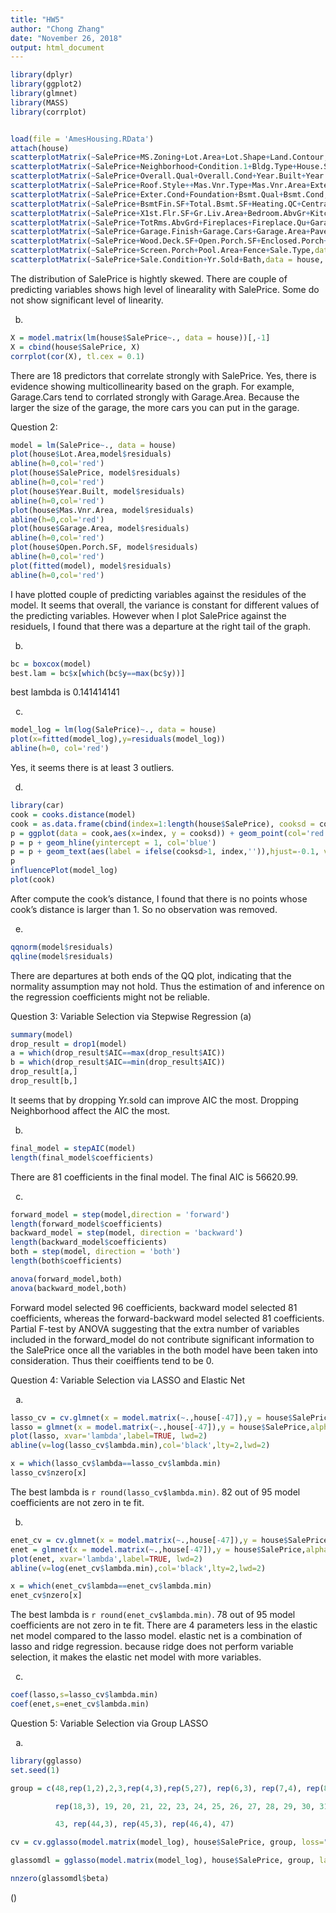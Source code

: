 ```yaml
---
title: "HW5"
author: "Chong Zhang"
date: "November 26, 2018"
output: html_document
---
```


```r
library(dplyr)
library(ggplot2)
library(glmnet)
library(MASS)
library(corrplot)


load(file = 'AmesHousing.RData')
attach(house)
scatterplotMatrix(~SalePrice+MS.Zoning+Lot.Area+Lot.Shape+Land.Contour,data = house, smooth=FALSE)
scatterplotMatrix(~SalePrice+Neighborhood+Condition.1+Bldg.Type+House.Style,data = house, smooth=FALSE)
scatterplotMatrix(~SalePrice+Overall.Qual+Overall.Cond+Year.Built+Year.Remod.Add, smooth=FALSE)
scatterplotMatrix(~SalePrice+Roof.Style++Mas.Vnr.Type+Mas.Vnr.Area+Exter.Qual,data = house, smooth=FALSE)
scatterplotMatrix(~SalePrice+Exter.Cond+Foundation+Bsmt.Qual+Bsmt.Cond,data = house, smooth=FALSE)
scatterplotMatrix(~SalePrice+BsmtFin.SF+Total.Bsmt.SF+Heating.QC+Central.Air, data = house, smooth=FALSE)
scatterplotMatrix(~SalePrice+X1st.Flr.SF+Gr.Liv.Area+Bedroom.AbvGr+Kitchen.Qual,data = house, smooth=FALSE)
scatterplotMatrix(~SalePrice+TotRms.AbvGrd+Fireplaces+Fireplace.Qu+Garage.Type,data = house, smooth=FALSE)
scatterplotMatrix(~SalePrice+Garage.Finish+Garage.Cars+Garage.Area+Paved.Drive,data = house, smooth=FALSE)
scatterplotMatrix(~SalePrice+Wood.Deck.SF+Open.Porch.SF+Enclosed.Porch+X3Ssn.Porch,data = house, smooth=FALSE)
scatterplotMatrix(~SalePrice+Screen.Porch+Pool.Area+Fence+Sale.Type,data = house, smooth=FALSE)
scatterplotMatrix(~SalePrice+Sale.Condition+Yr.Sold+Bath,data = house, smooth=FALSE)

```

The distribution of SalePrice is hightly skewed. There are couple of predicting variables shows high level of linearality with SalePrice. Some do not show significant level of linearity. 

(b)

```r
X = model.matrix(lm(house$SalePrice~., data = house))[,-1]
X = cbind(house$SalePrice, X)
corrplot(cor(X), tl.cex = 0.1)
```

There are 18 predictors that correlate strongly with SalePrice.
Yes, there is evidence showing multicollinearity based on the graph. For example, Garage.Cars tend to corrlated strongly with Garage.Area. Because the larger the size of the garage, the more cars you can put in the garage.

Question 2:
```r
model = lm(SalePrice~., data = house)
plot(house$Lot.Area,model$residuals)
abline(h=0,col='red')
plot(house$SalePrice, model$residuals)
abline(h=0,col='red')
plot(house$Year.Built, model$residuals)
abline(h=0,col='red')
plot(house$Mas.Vnr.Area, model$residuals)
abline(h=0,col='red')
plot(house$Garage.Area, model$residuals)
abline(h=0,col='red')
plot(house$Open.Porch.SF, model$residuals)
abline(h=0,col='red')
plot(fitted(model), model$residuals)
abline(h=0,col='red')
```

I have plotted couple of predicting variables against the residules of the model. It seems that overall, the variance is constant for different values of the predicting variables.
However when I plot SalePrice against the residuels, I found that there was a departure at the right tail of the graph.

(b)
```r
bc = boxcox(model)
best.lam = bc$x[which(bc$y==max(bc$y))]
```

best lambda is 0.141414141

(c)
```r
model_log = lm(log(SalePrice)~., data = house)
plot(x=fitted(model_log),y=residuals(model_log))
abline(h=0, col='red')


```

Yes, it seems there is at least 3 outliers.

(d)
```r
library(car)
cook = cooks.distance(model)
cook = as.data.frame(cbind(index=1:length(house$SalePrice), cooksd = cook))
p = ggplot(data = cook,aes(x=index, y = cooksd)) + geom_point(col='red')+xlab('Index')+ylab('Cook\'s distance')+theme(axis.title = element_text(size=12))
p = p + geom_hline(yintercept = 1, col='blue')
p = p + geom_text(aes(label = ifelse(cooksd>1, index,'')),hjust=-0.1, vjust=0.01)
p
influencePlot(model_log)
plot(cook)
```

After compute the cook's distance, I found that there is no points whose cook's distance is larger than 1. So no observation was removed.

(e)
```r
qqnorm(model$residuals)
qqline(model$residuals)

```

There are departures at both ends of the QQ plot, indicating that the normality assumption may not hold. Thus the estimation of and inference on the regression coefficients might not be reliable.

Question 3: Variable Selection via Stepwise Regression
(a)
```r
summary(model)
drop_result = drop1(model)
a = which(drop_result$AIC==max(drop_result$AIC))
b = which(drop_result$AIC==min(drop_result$AIC))
drop_result[a,]
drop_result[b,]
```


It seems that by dropping Yr.sold can improve AIC the most. Dropping Neighborhood affect the AIC the most.


(b)
```r
final_model = stepAIC(model)
length(final_model$coefficients)
```

There are 81 coefficients in the final model. The final AIC is 56620.99.

(c)
```r
forward_model = step(model,direction = 'forward')
length(forward_model$coefficients)
backward_model = step(model, direction = 'backward')
length(backward_model$coefficients)
both = step(model, direction = 'both')
length(both$coefficients)

anova(forward_model,both)
anova(backward_model,both)

```

Forward model selected 96 coefficients, backward model selected 81 coefficients, whereas the forward-backward model selected 81 coefficients. Partial F-test by ANOVA suggesting that the extra number of variables included in the forward_model do not contribute significant information to the SalePrice once all the variables in the both model have been taken into consideration. Thus their coeiffients tend to be 0.

Question 4: Variable Selection via LASSO and Elastic Net

(a)
```r
lasso_cv = cv.glmnet(x = model.matrix(~.,house[-47]),y = house$SalePrice,alpha = 1,nfolds = 10)
lasso = glmnet(x = model.matrix(~.,house[-47]),y = house$SalePrice,alpha = 1, nlambda = 100)
plot(lasso, xvar='lambda',label=TRUE, lwd=2)
abline(v=log(lasso_cv$lambda.min),col='black',lty=2,lwd=2)

x = which(lasso_cv$lambda==lasso_cv$lambda.min)
lasso_cv$nzero[x]

```

The best lambda is ```r round(lasso_cv$lambda.min)```. 82 out of 95 model coefficients are not zero in te fit.

(b)

```r
enet_cv = cv.glmnet(x = model.matrix(~.,house[-47]),y = house$SalePrice,alpha = 0.5,nfolds = 10)
enet = glmnet(x = model.matrix(~.,house[-47]),y = house$SalePrice,alpha = 1, nlambda = 100)
plot(enet, xvar='lambda',label=TRUE, lwd=2)
abline(v=log(enet_cv$lambda.min),col='black',lty=2,lwd=2)

x = which(enet_cv$lambda==enet_cv$lambda.min)
enet_cv$nzero[x]
```

The best lambda is ```r round(enet_cv$lambda.min)```. 78 out of 95 model coefficients are not zero in te fit. There are 4 parameters less in the elastic net model compared to the lasso model. elastic net is a combination of lasso and ridge regression. because ridge does not perform variable selection, it makes the elastic net model with more variables.

(c)

```r
coef(lasso,s=lasso_cv$lambda.min)
coef(enet,s=enet_cv$lambda.min)


```

Question 5: Variable Selection via Group LASSO

(a)
```r
library(gglasso)
set.seed(1)

group = c(48,rep(1,2),2,3,rep(4,3),rep(5,27), rep(6,3), rep(7,4), rep(8,2), 9, 10, 11, 12, rep(13,2), rep(14,2), 15, 16, 17,

          rep(18,3), 19, 20, 21, 22, 23, 24, 25, 26, 27, 28, 29, 30, 31, rep(32,3), 33, 34, 35, 36, 37, 38, 39, 40, 41, 42,

          43, rep(44,3), rep(45,3), rep(46,4), 47)

cv = cv.gglasso(model.matrix(model_log), house$SalePrice, group, loss="ls"); cv$lambda.min

glassomdl = gglasso(model.matrix(model_log), house$SalePrice, group, lambda = cv$lambda.min)

nnzero(glassomdl$beta)
```


()